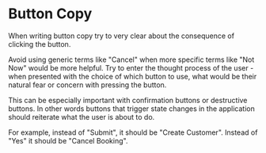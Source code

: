 # Button Copy

When writing button copy try to very clear about the consequence of clicking the button.

Avoid using generic terms like "Cancel" when more specific terms like "Not Now" would be more helpful.
Try to enter the thought process of the user - when presented with the choice of which button
to use, what would be their natural fear or concern with pressing the button.

This can be especially important with confirmation buttons or destructive buttons. In other
words buttons that trigger state changes in the application should reiterate what the user
is about to do.

For example, instead of "Submit", it should be "Create Customer". Instead of "Yes" it should
be "Cancel Booking".
